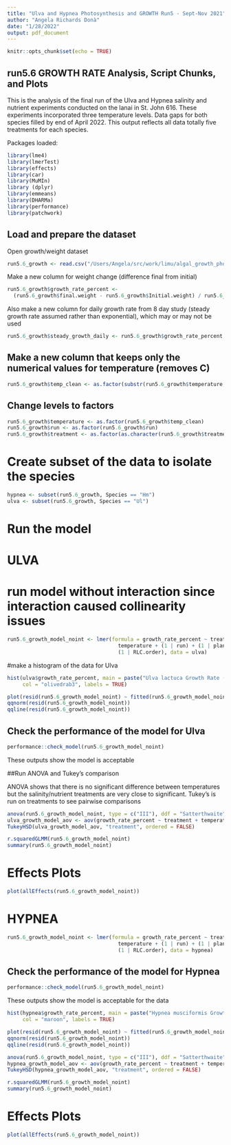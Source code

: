 ```yaml
---
title: "Ulva and Hypnea Photosynthesis and GROWTH Run5 - Sept-Nov 2021"
author: "Angela Richards Donà"
date: "1/28/2022"
output: pdf_document
---
```


```r
knitr::opts_chunk$set(echo = TRUE)
```

## run5.6 GROWTH RATE Analysis, Script Chunks, and Plots

This is the analysis of the final run of the Ulva and Hypnea salinity and nutrient experiments 
conducted on the lanai in St. John 616. These experiments incorporated three temperature levels.
Data gaps for both species filled by end of April 2022. This output reflects all
data totally five treatments for each species.

Packages loaded:

```r
library(lme4)
library(lmerTest)
library(effects)
library(car)
library(MuMIn)
library (dplyr)
library(emmeans)
library(DHARMa)
library(performance)
library(patchwork)
```
## Load and prepare the dataset
Open growth/weight dataset

```r
run5.6_growth <- read.csv("/Users/Angela/src/work/limu/algal_growth_photosynthesis/data/run5-6_growth_all_042922.csv")
```

Make a new column for weight change (difference final from initial)

```r
run5.6_growth$growth_rate_percent <- 
  (run5.6_growth$final.weight - run5.6_growth$Initial.weight) / run5.6_growth$Initial.weight * 100
```

Also make a new column for daily growth rate from 8 day study (steady growth rate assumed rather than exponential), 
which may or may not be used

```r
run5.6_growth$steady_growth_daily <- run5.6_growth$growth_rate_percent / 8
```
## Make a new column that keeps only the numerical values for temperature (removes C)

```r
run5.6_growth$temp_clean <- as.factor(substr(run5.6_growth$temperature, 1, 2))
```
## Change levels to factors

```r
run5.6_growth$temperature <- as.factor(run5.6_growth$temp_clean)
run5.6_growth$run <- as.factor(run5.6_growth$run)
run5.6_growth$treatment <- as.factor(as.character(run5.6_growth$treatment))

```

# Create subset of the data to isolate the species
```r
hypnea <- subset(run5.6_growth, Species == "Hm")
ulva <- subset(run5.6_growth, Species == "Ul")
```

# Run the model

# ULVA 
# run model without interaction since interaction caused collinearity issues

```r
run5.6_growth_model_noint <- lmer(formula = growth_rate_percent ~ treatment + 
                                    temperature + (1 | run) + (1 | plant.ID) + 
                                    (1 | RLC.order), data = ulva)
```

#make a histogram of the data for Ulva

```r
hist(ulva$growth_rate_percent, main = paste("Ulva lactuca Growth Rate (%)"),
     col = "olivedrab3", labels = TRUE)
```
```r
plot(resid(run5.6_growth_model_noint) ~ fitted(run5.6_growth_model_noint))
qqnorm(resid(run5.6_growth_model_noint))
qqline(resid(run5.6_growth_model_noint))
```

## Check the performance of the model for Ulva
```r
performance::check_model(run5.6_growth_model_noint)
```
These outputs show the model is acceptable

##Run ANOVA and Tukey's comparison

ANOVA shows that there is no significant difference between temperatures but
the salinity/nutrient treatments are very close to significant. Tukey's is run
on treatments to see pairwise comparisons
```r
anova(run5.6_growth_model_noint, type = c("III"), ddf = "Satterthwaite")
ulva_growth_model_aov <- aov(growth_rate_percent ~ treatment + temperature, data = ulva)
TukeyHSD(ulva_growth_model_aov, "treatment", ordered = FALSE)
```

```r
r.squaredGLMM(run5.6_growth_model_noint)
summary(run5.6_growth_model_noint)
```

# Effects Plots
```r
plot(allEffects(run5.6_growth_model_noint))
```



# HYPNEA 
```r
run5.6_growth_model_noint <- lmer(formula = growth_rate_percent ~ treatment + 
                                    temperature + (1 | run) + (1 | plant.ID) + 
                                    (1 | RLC.order), data = hypnea)
```

## Check the performance of the model for Hypnea
```r
performance::check_model(run5.6_growth_model_noint)
```
These outputs show the model is acceptable for the data

```r
hist(hypnea$growth_rate_percent, main = paste("Hypnea musciformis Growth Rate (%)"), 
     col = "maroon", labels = TRUE)
```
```r
plot(resid(run5.6_growth_model_noint) ~ fitted(run5.6_growth_model_noint))
qqnorm(resid(run5.6_growth_model_noint))
qqline(resid(run5.6_growth_model_noint))
```

```r
anova(run5.6_growth_model_noint, type = c("III"), ddf = "Satterthwaite")
hypnea_growth_model_aov <- aov(growth_rate_percent ~ treatment + temperature, data = hypnea)
TukeyHSD(hypnea_growth_model_aov, "treatment", ordered = FALSE)
```

```r
r.squaredGLMM(run5.6_growth_model_noint)
summary(run5.6_growth_model_noint)

```
# Effects Plots
```r
plot(allEffects(run5.6_growth_model_noint))


```
